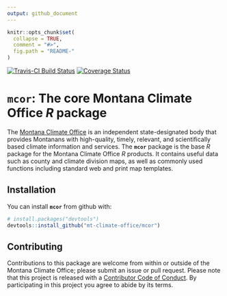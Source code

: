 ```yaml
---
output: github_document
---
```


<!-- README.md is generated from README.Rmd. Please edit that file -->

```r
knitr::opts_chunk$set(
  collapse = TRUE,
  comment = "#>",
  fig.path = "README-"
)
```

[![Travis-CI Build Status](https://travis-ci.org/mt-climate-office/mcor.svg?branch=master)](https://travis-ci.org/mt-climate-office/mcor)
[![Coverage Status](https://img.shields.io/codecov/c/github/mt-climate-office/mcor/master.svg)](https://codecov.io/github/mt-climate-office/mcor?branch=master)

# **`mcor`**: The core Montana Climate Office *R* package
The [Montana Climate Office](https://climate.umt.edu/) is an independent state-designated body that provides Montanans with high-quality, timely, relevant, and scientifically based climate information and services. The **`mcor`** package is the base *R* package for the Montana Climate Office *R* products. It contains useful data such as county and climate division maps, as well as commonly used functions including standard web and print map templates.

## Installation

You can install **`mcor`** from github with:

```r
# install.packages("devtools")
devtools::install_github("mt-climate-office/mcor")
```

## Contributing
Contributions to this package are welcome from within or outside of the Montana Climate Office; please submit an issue or pull request. Please note that this project is released with a [Contributor Code of Conduct](CONDUCT.md). By participating in this project you agree to abide by its terms.
